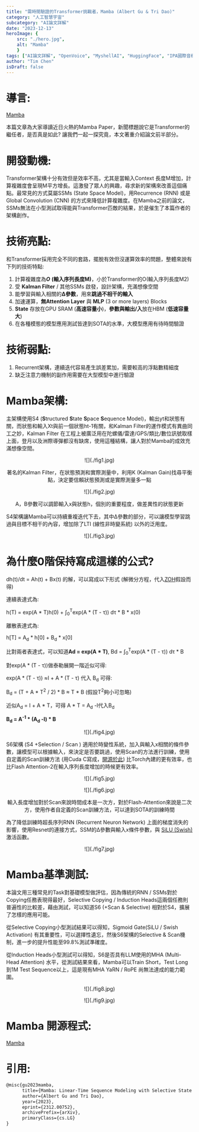 ```yaml
---
title: "需時間驗證的Transformer挑戰者，Mamba (Albert Gu & Tri Dao)"
category: "人工智慧宇宙"
subcategory: "AI論文詳解"
date: "2023-12-13"
heroImage: { 
    src: "./hero.jpg",
    alt: "Mamba"
    }
tags: ["AI論文詳解", "OpenVoice", "MyshellAI", "HuggingFace", "IPA國際音標", "文生語音", "AutoEncoder", "開源獨家模型", "模型", "語言", "論文", "學習", "輸入", "3A", "中文", "維基百科"]
author: "Tim Chen"
isDraft: false
---
```

# 導言:
[Mamba](https://arxiv.org/abs/2312.00752)

本篇文章為大家導讀近日火熱的Mamba Paper，新聞標題說它是Transformer的繼任者，是否真是如此? 讓我們一起一探究竟，本文著重介紹論文前半部分。

# 開發動機:
Transformer架構十分有效但是效率不高，尤其是當輸入Context 長度M增加，計算複雜度會呈現M平方增長。這激發了眾人的興趣，尋求新的架構來改善這個痛點。最常見的方式莫屬SSMs (State Space Model)，用Recurrence (RNN) 或是 Global Convolution (CNN) 的方式來降低計算複雜度。在Mamba之前的論文，SSMs無法在小型測試取得能與Transformer匹敵的結果，於是催生了本篇作者的架構創作。

# 技術亮點:
和Transformer採用完全不同的套路，擺脫有效但沒運算效率的問題，整體來說有下列的技術特點:

1. 計算複雜度為***O*** **(輸入序列長度M)**，小於Transformer的O(輸入序列長度M2)
2. 受 **Kalman Filter** / 其他SSMs 啟發，設計架構，充滿想像空間
3. 能學習與輸入相關的**Δ參數**，用來**跳過不相干的輸入**
4. 加速運算，**無Attention Layer** 與 **MLP** (3 or more layers) Blocks
5. **State** 存放在GPU SRAM (**高速容量小**)，**參數與輸出/入**放在HBM (**低速容量大**)
6. 在各種模態的模型應用測試皆達到SOTA的水準，大模型應用有待時間驗證

# 技術弱點:
1. Recurrent架構，連續迭代容易產生誤差累加，需要較高的浮點數精細度
2. 缺乏注意力機制的副作用需要在大型模型中進行驗證

# Mamba架構:
主架構使用S4 (**S**tructured **S**tate **S**pace **S**equence Model)，輸出yt和狀態有關，而狀態和輸入Xt與前一個狀態ht-1有關，和Kalman Filter的運作模式有異曲同工之妙，Kalman Filter 在工程上被廣泛用在陀螺儀/雷達/GPS/類比/數位訊號取樣上面，登月以及洲際導彈都沒有缺席，使用這種結構，讓人對於Mamba的成效充滿想像空間。

<p align="center">![](./fig1.jpg)</p>
<p align="center">著名的Kalman Filter，在狀態預測和實際測量中，利用K (Kalman Gain)找尋平衡點，決定要信賴狀態預測或是實際測量多一點</p>

<p align="center">![](./fig2.jpg)</p>
<p align="center">A，B參數可以調節輸入x與狀態h，個別的重要程度，做差異性的狀態更新</p>

S4架構讓Mamba可以持續重複迭代下去，其中Δ參數的部分，可以讓模型學習跳過與目標不相干的內容，增加除了LTI (線性非時變系統) 以外的泛用度。

<p align="center">![](./fig3.jpg)</p>

# 為什麼0階保持寫成這樣的公式? 
dh(t)/dt = Ah(t) + Bx(t) 的解，可以寫成以下形式 (解微分方程，代入[ZOH](https://zh.wikipedia.org/zh-tw/%E9%9B%B6%E9%9A%8E%E4%BF%9D%E6%8C%81)假設而得)

連續表達式為:

h(T) = exp(A * T)h(0) + ∫<sub>0</sub><sup>T</sup>exp(A * (T - τ)) dτ * B * x(0)

離散表達式為:

h[T] = A<sub>d</sub> * h[0] + B<sub>d</sub> * x[0]

比對兩者表達式，可以知道**Ad = exp(A * T)**, Bd = ∫<sub>0</sub><sup>T</sup>exp(A * (T - τ)) dτ * B

對exp(A * (T - τ))做泰勒展開一階近似可得:

exp(A * (T - τ)) ≈Ⅰ + A * (T - τ) 代入 B<sub>d</sub> 可得:

B<sub>d</sub> = (T + A * T<sup>2</sup> / 2) * B ​≈ T * B (假設T<sup>2</sup>夠小可忽略)

近似A<sub>d</sub> = Ⅰ + A * T，可得 A * T = A<sub>d</sub> -Ⅰ代入B<sub>d</sub>

**B<sub>d</sub> = A<sup>-1</sup> * (A<sub>d</sub> -Ⅰ) * B**

<p align="center">![](./fig4.jpg)</p>

S6架構 (S4 +Selection / Scan ) 適用於時變性系統，加入與輸入x相關的條件參數，讓模型可以根據輸入，來決定是否要跳過，使用Scan的方法進行訓練，使用自定義的Scan訓練方法 (用Cuda C寫成，[開源於此](https://github.com/state-spaces/mamba/tree/main/csrc/selective_scan)) 比Torch內建的更有效率，也比Flash Attention-2在輸入序列長度增加的時候更有效率。

<p align="center">![](./fig5.jpg)</p>
<p align="center">![](./fig6.jpg)</p>
<p align="center">輸入長度增加對於Scan來說時間成本是一次方，對於Flash-Attention來說是二次方，使用作者自定義的Scan訓練方法，可以達到SOTA的訓練時間</p>

為了降低訓練時超長序列RNN (Recurrent Neuron Network) 上面的梯度消失的影響，使用Resnet的連接方式，SSM的Δ參數與輸入x條件參數，與 [SiLU (Swish)](https://paperswithcode.com/method/silu) 激活函數。

<p align="center">![](./fig7.jpg)</p>

# Mamba基準測試:
本論文用三種常見的Task對基礎模型做評估，因為傳統的RNN / SSMs對於Copying任務表現得最好，Selective Copying / Induction Heads這兩個任務則普遍性的比較差，藉由測試，可以知道S6 (+Scan & Selective) 相對於S4，擴展了怎樣的應用可能。

從Selective Copying小型測試結果可以得知，Sigmoid Gate(SiLU / Swish Activation) 有其重要性，可以選擇性遺忘，然後S6架構的Selective & Scan機制，進一步的提升性能至99.8%測試準確度。

從Induction Heads小型測試可以得知，S6是否具有LLM使用的MHA (Multi-Head Attention) 水平，從測試結果來看，Mamba可以Train Short，Test Long 到1M Test Sequence以上，這是現有MHA YaRN / RoPE 尚無法達成的能力範圍。

<p align="center">![](./fig8.jpg)</p>
<p align="center">![](./fig9.jpg)</p>

# Mamba 開源程式:
[Mamba](https://github.com/state-spaces/mamba)

# 引用:
```markdown
@misc{gu2023mamba,
      title={Mamba: Linear-Time Sequence Modeling with Selective State Spaces}, 
      author={Albert Gu and Tri Dao},
      year={2023},
      eprint={2312.00752},
      archivePrefix={arXiv},
      primaryClass={cs.LG}
}
```